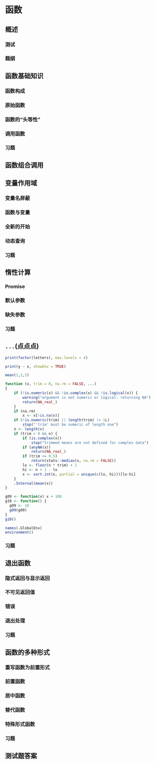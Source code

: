# 函数 {#functions}

## 概述

### 测试 {-}

### 题纲 {-}

## 函数基础知识

### 函数构成

### 原始函数

### 函数的“头等性”

### 调用函数

### 习题

## 函数组合调用

## 变量作用域 {#lexical-scoping}

### 变量名屏蔽

### 函数与变量

### 全新的开始

### 动态查询

### 习题

## 惰性计算

### Promise

### 默认参数 

### 缺失参数 {#missing-arguments}

### 习题

## `...`(点点点)
```r
print(factor(letters), max.levels = 4)

print(y ~ x, showEnv = TRUE)
```

```r
mean(1,2,3)
```

```r
function (x, trim = 0, na.rm = FALSE, ...) 
{
    if (!is.numeric(x) && !is.complex(x) && !is.logical(x)) {
        warning("argument is not numeric or logical: returning NA")
        return(NA_real_)
    }
    if (na.rm) 
        x <- x[!is.na(x)]
    if (!is.numeric(trim) || length(trim) != 1L) 
        stop("'trim' must be numeric of length one")
    n <- length(x)
    if (trim > 0 && n) {
        if (is.complex(x)) 
            stop("trimmed means are not defined for complex data")
        if (anyNA(x)) 
            return(NA_real_)
        if (trim >= 0.5) 
            return(stats::median(x, na.rm = FALSE))
        lo <- floor(n * trim) + 1
        hi <- n + 1 - lo
        x <- sort.int(x, partial = unique(c(lo, hi)))[lo:hi]
    }
    .Internal(mean(x))
}
```

```r
g09 <- function(x) x + 100
g10 <- function() {
  g09 <- 10
  g09(g09)
}
g10()
```

```r
names(.GlobalEnv)
environment()
```
### 习题

## 退出函数

### 隐式返回与显示返回

### 不可见返回值

### 错误

### 退出处理

### 习题

## 函数的多种形式

### 重写函数为前置形式

### 前置函数 {#prefix-form}

### 居中函数

### 替代函数

### 特殊形式函数

### 习题

## 测试题答案 {#function-quiz-answer}
